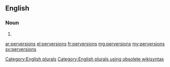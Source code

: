 ==English==

===Noun===
{{head|en}}

# {{plural of|perversion}}

[[Category:English plurals]][[Category:English plurals using obsolete wikisyntax]]

[[ar:perversions]]
[[el:perversions]]
[[fr:perversions]]
[[mg:perversions]]
[[my:perversions]]
[[sv:perversions]]
